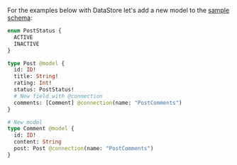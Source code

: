 For the examples below with DataStore let's add a new model to the [sample schema](/lib/datastore/getting-started.md#sample-schema):

```graphql
enum PostStatus {
  ACTIVE
  INACTIVE
}

type Post @model {
  id: ID!
  title: String!
  rating: Int!
  status: PostStatus!
  # New field with @connection
  comments: [Comment] @connection(name: "PostComments")
}

# New model
type Comment @model {
  id: ID!
  content: String
  post: Post @connection(name: "PostComments")
}
```